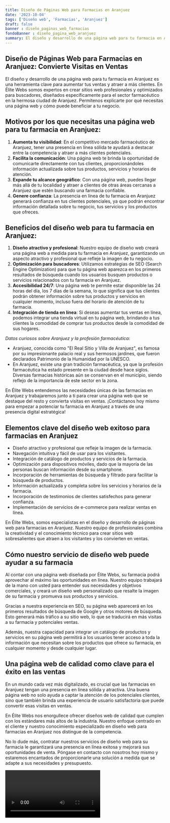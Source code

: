 ```yaml
---
title: Diseño de Páginas Web para Farmacias en Aranjuez
date: '2023-10-04'
tags: ['Diseño web', 'Farmacias', 'Aranjuez']
draft: false
banner : diseño_paginas_web_farmacias
fondoBanner : diseño_pagina_web_aranjuez
summary: El diseño y desarrollo de una página web para tu farmacia en Aranjuez es una herramienta clave para aumentar tus ventas y atraer a más clientes. En Élite Webs somos expertos en crear sitios web profesionales y optimizados para buscadores, diseñados específicamente para el sector farmacéutico en la hermosa ciudad de Aranjuez. Permítenos explicarte por qué necesitas una página web y cómo puede beneficiar a tu negocio.
---
```


## Diseño de Páginas Web para Farmacias en Aranjuez: Convierte Visitas en Ventas

El diseño y desarrollo de una página web para tu farmacia en Aranjuez es una herramienta clave para aumentar tus ventas y atraer a más clientes. En Élite Webs somos expertos en crear sitios web profesionales y optimizados para buscadores, diseñados específicamente para el sector farmacéutico en la hermosa ciudad de Aranjuez. Permítenos explicarte por qué necesitas una página web y cómo puede beneficiar a tu negocio.

## Motivos por los que necesitas una página web para tu farmacia en Aranjuez:

1. **Aumenta tu visibilidad**: En el competitivo mercado farmacéutico de Aranjuez, tener una presencia en línea sólida te ayudará a destacar entre la competencia y atraer a más clientes potenciales.
2. **Facilita la comunicación**: Una página web te brinda la oportunidad de comunicarte directamente con tus clientes, proporcionándoles información actualizada sobre tus productos, servicios y horarios de atención.
3. **Expande tu alcance geográfico**: Con una página web, puedes llegar más allá de tu localidad y atraer a clientes de otras áreas cercanas a Aranjuez que estén buscando una farmacia confiable.
4. **Genere confianza**: La presencia en línea de tu farmacia en Aranjuez generará confianza en tus clientes potenciales, ya que podrán encontrar información detallada sobre tu negocio, tus servicios y los productos que ofreces.

## Beneficios del diseño web para tu farmacia en Aranjuez:

1. **Diseño atractivo y profesional**: Nuestro equipo de diseño web creará una página web a medida para tu farmacia en Aranjuez, garantizando un aspecto atractivo y profesional que refleje la imagen de tu negocio.
2. **Optimización para buscadores**: Utilizamos estrategias de SEO (Search Engine Optimization) para que tu página web aparezca en los primeros resultados de búsqueda cuando los usuarios busquen productos o servicios relacionados con tu farmacia en Aranjuez.
3. **Accesibilidad 24/7**: Una página web te permite estar disponible las 24 horas del día, los 7 días de la semana, lo que significa que tus clientes podrán obtener información sobre tus productos y servicios en cualquier momento, incluso fuera del horario de atención de tu farmacia.
4. **Integración de tienda en línea**: Si deseas aumentar tus ventas en línea, podemos integrar una tienda virtual en tu página web, brindando a tus clientes la comodidad de comprar tus productos desde la comodidad de sus hogares.

*Datos curiosos sobre Aranjuez y la profesión farmacéutica*:

- Aranjuez, conocida como "El Real Sitio y Villa de Aranjuez", es famosa por su impresionante palacio real y sus hermosos jardines, que fueron declarados Patrimonio de la Humanidad por la UNESCO.
- En Aranjuez, existe una gran tradición farmacéutica, ya que la profesión farmacéutica ha estado presente en la ciudad desde hace siglos. Diversas farmacias históricas aún se conservan en el municipio, siendo reflejo de la importancia de este sector en la zona.

En Élite Webs entendemos las necesidades únicas de las farmacias en Aranjuez y trabajaremos junto a ti para crear una página web que se destaque del resto y convierta visitas en ventas. ¡Contáctanos hoy mismo para empezar a potenciar tu farmacia en Aranjuez a través de una presencia digital estratégica!

<GifSeo />

<Cta />

## Elementos clave del diseño web exitoso para farmacias en Aranjuez

- Diseño atractivo y profesional que refleje la imagen de la farmacia.
- Navegación intuitiva y fácil de usar para los visitantes.
- Integración de catálogo de productos y servicios de la farmacia.
- Optimización para dispositivos móviles, dado que la mayoría de las personas buscan información desde su smartphone.
- Incorporación de herramientas de búsqueda y filtrado para facilitar la búsqueda de productos.
- Información actualizada y completa sobre los servicios y horarios de la farmacia.
- Incorporación de testimonios de clientes satisfechos para generar confianza.
- Implementación de servicios de e-commerce para realizar ventas en línea.

En Élite Webs, somos especialistas en el diseño y desarrollo de páginas web para farmacias en Aranjuez. Nuestro equipo de profesionales combina la creatividad y el conocimiento técnico para crear sitios web sobresalientes que atraen a los visitantes y los convierten en ventas.

## Cómo nuestro servicio de diseño web puede ayudar a su farmacia

Al contar con una página web diseñada por Élite Webs, su farmacia podrá aprovechar al máximo las oportunidades en línea. Nuestro equipo trabajará de la mano con usted para entender sus necesidades y objetivos comerciales, y creará un diseño web personalizado que resalte la imagen de su farmacia y promueva sus productos y servicios.

Gracias a nuestra experiencia en SEO, su página web aparecerá en los primeros resultados de búsqueda de Google y otros motores de búsqueda. Esto generará más tráfico a su sitio web, lo que se traducirá en más visitas a su farmacia y potenciales ventas.

Además, nuestra capacidad para integrar un catálogo de productos y servicios en su página web permitirá a los usuarios tener acceso a toda la información que necesitan sobre los productos que ofrece su farmacia, en cualquier momento y desde cualquier lugar.

## Una página web de calidad como clave para el éxito en las ventas

En un mundo cada vez más digitalizado, es crucial que las farmacias en Aranjuez tengan una presencia en línea sólida y atractiva. Una buena página web no solo ayuda a captar la atención de los potenciales clientes, sino que también brinda una experiencia de usuario satisfactoria que puede convertir esas visitas en ventas.

En Élite Webs nos enorgullece ofrecer diseños web de calidad que cumplen con los estándares más altos de la industria. Nuestro enfoque centrado en el cliente y nuestro conocimiento especializado en diseño web para farmacias en Aranjuez nos distingue de la competencia.

No lo dude más, contratar nuestros servicios de diseño web para su farmacia le garantizará una presencia en línea exitosa y mejorará sus oportunidades de venta. Póngase en contacto con nosotros hoy mismo y estaremos encantados de proporcionarle una solución a medida que se adapte a sus necesidades y presupuesto.

<Video />

<CtaBot job='Farmacias' city='Aranjuez'/>

<Gmaps query='Aranjuez+españa+maps' />